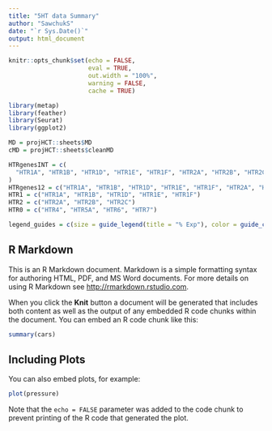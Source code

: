 ```yaml
---
title: "5HT data Summary"
author: "SawchukS"
date: "`r Sys.Date()`"
output: html_document
---
```


```r
knitr::opts_chunk$set(echo = FALSE,
                      eval = TRUE,
                      out.width = "100%",
                      warning = FALSE,
                      cache = TRUE)

library(metap)
library(feather)
library(Seurat)
library(ggplot2)

MD = projHCT::sheets$MD
cMD = projHCT::sheets$cleanMD

HTRgenesINT = c(
  "HTR1A", "HTR1B", "HTR1D", "HTR1E", "HTR1F", "HTR2A", "HTR2B", "HTR2C", "HTR4", "HTR5A", "HTR6", "HTR7"
)
HTRgenes12 = c("HTR1A", "HTR1B", "HTR1D", "HTR1E", "HTR1F", "HTR2A", "HTR2B", "HTR2C")
HTR1 = c("HTR1A", "HTR1B", "HTR1D", "HTR1E", "HTR1F")
HTR2 = c("HTR2A", "HTR2B", "HTR2C")
HTR0 = c("HTR4", "HTR5A", "HTR6", "HTR7")

legend_guides = c(size = guide_legend(title = "% Exp"), color = guide_colorbar(title = "Avg Exp"))
```

## R Markdown

This is an R Markdown document. Markdown is a simple formatting syntax for authoring HTML, PDF, and MS Word documents. For more details on using R Markdown see <http://rmarkdown.rstudio.com>.

When you click the **Knit** button a document will be generated that includes both content as well as the output of any embedded R code chunks within the document. You can embed an R code chunk like this:

```r
summary(cars)
```

## Including Plots

You can also embed plots, for example:

```r
plot(pressure)
```

Note that the `echo = FALSE` parameter was added to the code chunk to prevent printing of the R code that generated the plot.
